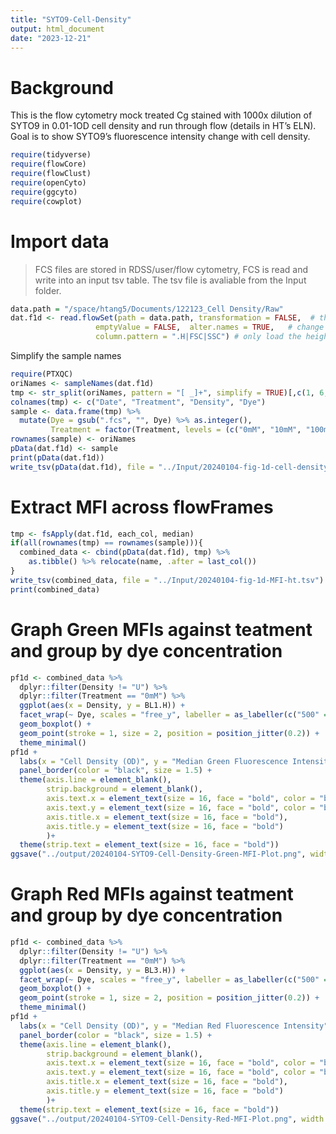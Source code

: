 ```yaml
---
title: "SYTO9-Cell-Density"
output: html_document
date: "2023-12-21"
---
```

# Background
This is the flow cytometry mock treated Cg stained with 1000x dilution of SYTO9 in 0.01-1OD cell density and run through flow (details in HT's ELN). Goal is to show SYTO9's fluorescence intensity change with cell density.

```r
require(tidyverse)
require(flowCore)
require(flowClust)
require(openCyto)
require(ggcyto)
require(cowplot)
```

# Import data
> FCS files are stored in RDSS/user/flow cytometry, FCS is read and write into an input tsv table. The tsv file is avaliable from the Input folder.

```r
data.path = "/space/htang5/Documents/122123_Cell Density/Raw"
dat.f1d <- read.flowSet(path = data.path, transformation = FALSE,  # the original values are already linearized. 
                   emptyValue = FALSE,  alter.names = TRUE,   # change parameter names to R format
                   column.pattern = ".H|FSC|SSC") # only load the height variables for the fluorescent parameters
```

Simplify the sample names

```r
require(PTXQC)
oriNames <- sampleNames(dat.f1d)
tmp <- str_split(oriNames, pattern = "[ _]+", simplify = TRUE)[,c(1, 6, 7, 8)] 
colnames(tmp) <- c("Date", "Treatment", "Density", "Dye") 
sample <- data.frame(tmp) %>% 
  mutate(Dye = gsub(".fcs", "", Dye) %>% as.integer(),
         Treatment = factor(Treatment, levels = (c("0mM", "10mM", "100mM", "1M"))))
rownames(sample) <- oriNames
pData(dat.f1d) <- sample
print(pData(dat.f1d))
write_tsv(pData(dat.f1d), file = "../Input/20240104-fig-1d-cell-density-raw-data-ht.tsv")
```

# Extract MFI across flowFrames
```r
tmp <- fsApply(dat.f1d, each_col, median)
if(all(rownames(tmp) == rownames(sample))){
  combined_data <- cbind(pData(dat.f1d), tmp) %>% 
    as.tibble() %>% relocate(name, .after = last_col())
}
write_tsv(combined_data, file = "../Input/20240104-fig-1d-MFI-ht.tsv")
print(combined_data)
```

# Graph Green MFIs against teatment and group by dye concentration

```r
pf1d <- combined_data %>%
  dplyr::filter(Density != "U") %>% 
  dplyr::filter(Treatment == "0mM") %>%
  ggplot(aes(x = Density, y = BL1.H)) +
  facet_wrap(~ Dye, scales = "free_y", labeller = as_labeller(c("500" = "500x", "1000" = "1000x", "2000" = "2000x"))) +
  geom_boxplot() +
  geom_point(stroke = 1, size = 2, position = position_jitter(0.2)) +
  theme_minimal()
pf1d +
  labs(x = "Cell Density (OD)", y = "Median Green Fluorescence Intensity") +
  panel_border(color = "black", size = 1.5) +
  theme(axis.line = element_blank(),
        strip.background = element_blank(),
        axis.text.x = element_text(size = 16, face = "bold", color = "black"),  # Adjust size and face (bold)
        axis.text.y = element_text(size = 16, face = "bold", color = "black"),
        axis.title.x = element_text(size = 16, face = "bold"),
        axis.title.y = element_text(size = 16, face = "bold")
        )+ 
  theme(strip.text = element_text(size = 16, face = "bold")) 
ggsave("../output/20240104-SYTO9-Cell-Density-Green-MFI-Plot.png", width = 7, height = 5)
```
# Graph Red MFIs against teatment and group by dye concentration

```r
pf1d <- combined_data %>%
  dplyr::filter(Density != "U") %>% 
  dplyr::filter(Treatment == "0mM") %>%
  ggplot(aes(x = Density, y = BL3.H)) +
  facet_wrap(~ Dye, scales = "free_y", labeller = as_labeller(c("500" = "500x", "1000" = "1000x", "2000" = "2000x"))) +
  geom_boxplot() +
  geom_point(stroke = 1, size = 2, position = position_jitter(0.2)) +
  theme_minimal()
pf1d +
  labs(x = "Cell Density (OD)", y = "Median Red Fluorescence Intensity") +
  panel_border(color = "black", size = 1.5) +
  theme(axis.line = element_blank(),
        strip.background = element_blank(),
        axis.text.x = element_text(size = 16, face = "bold", color = "black"),  # Adjust size and face (bold)
        axis.text.y = element_text(size = 16, face = "bold", color = "black"),
        axis.title.x = element_text(size = 16, face = "bold"),
        axis.title.y = element_text(size = 16, face = "bold")
        )+ 
  theme(strip.text = element_text(size = 16, face = "bold")) 
ggsave("../output/20240104-SYTO9-Cell-Density-Red-MFI-Plot.png", width = 7, height = 5)
```

